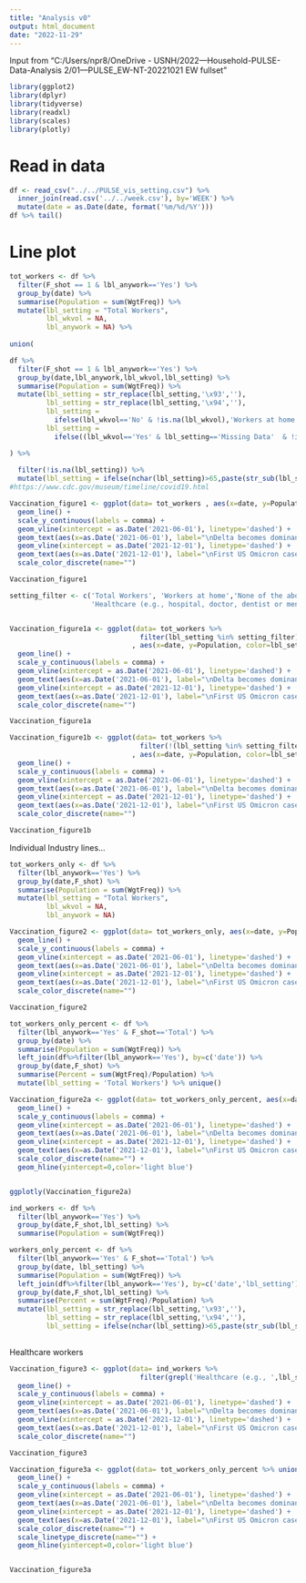 ```yaml
---
title: "Analysis v0"
output: html_document
date: "2022-11-29"
---
```


Input from "C:/Users/npr8/OneDrive - USNH/2022---Household-PULSE-Data-Analysis 2/01---PULSE_EW-NT-20221021 EW fullset"

```r
library(ggplot2)
library(dplyr)
library(tidyverse)
library(readxl)
library(scales)
library(plotly)
```

# Read in data

```r
df <- read_csv("../../PULSE_vis_setting.csv") %>%
  inner_join(read.csv('../../week.csv'), by='WEEK') %>%
  mutate(date = as.Date(date, format('%m/%d/%Y')))
df %>% tail()
```

# Line plot

```r
tot_workers <- df %>% 
  filter(F_shot == 1 & lbl_anywork=='Yes') %>%
  group_by(date) %>%
  summarise(Population = sum(WgtFreq)) %>%
  mutate(lbl_setting = "Total Workers",
         lbl_wkvol = NA,
         lbl_anywork = NA) %>%
  
union(

df %>%
  filter(F_shot == 1 & lbl_anywork=='Yes') %>%
  group_by(date,lbl_anywork,lbl_wkvol,lbl_setting) %>%
  summarise(Population = sum(WgtFreq)) %>%
  mutate(lbl_setting = str_replace(lbl_setting,'\x93',''),
         lbl_setting = str_replace(lbl_setting,'\x94',''),
         lbl_setting = 
           ifelse(lbl_wkvol=='No' & !is.na(lbl_wkvol),'Workers at home',lbl_setting),
         lbl_setting = 
           ifelse((lbl_wkvol=='Yes' & lbl_setting=='Missing Data'  & !is.na(lbl_wkvol)),'No Industry Response',lbl_setting))

) %>% 
  
  filter(!is.na(lbl_setting)) %>%
  mutate(lbl_setting = ifelse(nchar(lbl_setting)>65,paste(str_sub(lbl_setting,1,65),"...",sep = ""),lbl_setting))
#https://www.cdc.gov/museum/timeline/covid19.html

Vaccination_figure1 <- ggplot(data= tot_workers , aes(x=date, y=Population, color=lbl_setting)) + 
  geom_line() + 
  scale_y_continuous(labels = comma) +
  geom_vline(xintercept = as.Date('2021-06-01'), linetype='dashed') +
  geom_text(aes(x=as.Date('2021-06-01'), label="\nDelta becomes dominant variant", y=75E6), color="black", angle=90) +
  geom_vline(xintercept = as.Date('2021-12-01'), linetype='dashed') +
  geom_text(aes(x=as.Date('2021-12-01'), label="\nFirst US Omicron case", y=75E6), color="black", angle=90) +
  scale_color_discrete(name="")

Vaccination_figure1
```


```r
setting_filter <- c('Total Workers', 'Workers at home','None of the above','Other job deemed essential during the COVID-19 pandemic',
                    'Healthcare (e.g., hospital, doctor, dentist or mental health specialist office, outpatient facility, long-term care, home health care, pharmacy, medical laboratory)')


Vaccination_figure1a <- ggplot(data= tot_workers %>%
                                filter(lbl_setting %in% setting_filter)
                              , aes(x=date, y=Population, color=lbl_setting)) + 
  geom_line() + 
  scale_y_continuous(labels = comma) +
  geom_vline(xintercept = as.Date('2021-06-01'), linetype='dashed') +
  geom_text(aes(x=as.Date('2021-06-01'), label="\nDelta becomes dominant variant", y=75E6), color="black", angle=90) +
  geom_vline(xintercept = as.Date('2021-12-01'), linetype='dashed') +
  geom_text(aes(x=as.Date('2021-12-01'), label="\nFirst US Omicron case", y=75E6), color="black", angle=90) +
  scale_color_discrete(name="")

Vaccination_figure1a
```


```r
Vaccination_figure1b <- ggplot(data= tot_workers %>%
                                filter(!(lbl_setting %in% setting_filter))
                              , aes(x=date, y=Population, color=lbl_setting)) + 
  geom_line() + 
  scale_y_continuous(labels = comma) +
  geom_vline(xintercept = as.Date('2021-06-01'), linetype='dashed') +
  geom_text(aes(x=as.Date('2021-06-01'), label="\nDelta becomes dominant variant", y=12E6), color="black", angle=90) +
  geom_vline(xintercept = as.Date('2021-12-01'), linetype='dashed') +
  geom_text(aes(x=as.Date('2021-12-01'), label="\nFirst US Omicron case", y=12E6), color="black", angle=90) +
  scale_color_discrete(name="")

Vaccination_figure1b
```


Individual Industry lines...

```r
tot_workers_only <- df %>% 
  filter(lbl_anywork=='Yes') %>%
  group_by(date,F_shot) %>%
  summarise(Population = sum(WgtFreq)) %>%
  mutate(lbl_setting = "Total Workers",
         lbl_wkvol = NA,
         lbl_anywork = NA)

Vaccination_figure2 <- ggplot(data= tot_workers_only, aes(x=date, y=Population, color=F_shot)) + 
  geom_line() + 
  scale_y_continuous(labels = comma) +
  geom_vline(xintercept = as.Date('2021-06-01'), linetype='dashed') +
  geom_text(aes(x=as.Date('2021-06-01'), label="\nDelta becomes dominant variant", y=100E6), color="black", angle=90) +
  geom_vline(xintercept = as.Date('2021-12-01'), linetype='dashed') +
  geom_text(aes(x=as.Date('2021-12-01'), label="\nFirst US Omicron case", y=100E6), color="black", angle=90) +
  scale_color_discrete(name="")

Vaccination_figure2
```

```r
tot_workers_only_percent <- df %>% 
  filter(lbl_anywork=='Yes' & F_shot=='Total') %>%
  group_by(date) %>%
  summarise(Population = sum(WgtFreq)) %>%
  left_join(df%>%filter(lbl_anywork=='Yes'), by=c('date')) %>%
  group_by(date,F_shot) %>%
  summarise(Percent = sum(WgtFreq)/Population) %>%
  mutate(lbl_setting = 'Total Workers') %>% unique()

Vaccination_figure2a <- ggplot(data= tot_workers_only_percent, aes(x=date, y=Percent, color=c(F_shot))) + 
  geom_line() + 
  scale_y_continuous(labels = comma) +
  geom_vline(xintercept = as.Date('2021-06-01'), linetype='dashed') +
  geom_text(aes(x=as.Date('2021-06-01'), label="\nDelta becomes dominant variant", y=0.8), color="black", angle=90) +
  geom_vline(xintercept = as.Date('2021-12-01'), linetype='dashed') +
  geom_text(aes(x=as.Date('2021-12-01'), label="\nFirst US Omicron case", y=0.8), color="black", angle=90) +
  scale_color_discrete(name="") +
  geom_hline(yintercept=0,color='light blue')


ggplotly(Vaccination_figure2a)
```

```r
ind_workers <- df %>% 
  filter(lbl_anywork=='Yes') %>%
  group_by(date,F_shot,lbl_setting) %>%
  summarise(Population = sum(WgtFreq)) 

workers_only_percent <- df %>% 
  filter(lbl_anywork=='Yes' & F_shot=='Total') %>%
  group_by(date, lbl_setting) %>%
  summarise(Population = sum(WgtFreq)) %>%
  left_join(df%>%filter(lbl_anywork=='Yes'), by=c('date','lbl_setting')) %>%
  group_by(date,F_shot,lbl_setting) %>%
  summarise(Percent = sum(WgtFreq)/Population) %>%
  mutate(lbl_setting = str_replace(lbl_setting,'\x93',''),
         lbl_setting = str_replace(lbl_setting,'\x94',''),
         lbl_setting = ifelse(nchar(lbl_setting)>65,paste(str_sub(lbl_setting,1,65),"...",sep = ""),lbl_setting))
 
```

Healthcare workers

```r
Vaccination_figure3 <- ggplot(data= ind_workers %>%
                                filter(grepl('Healthcare (e.g., ',lbl_setting, fixed=TRUE)), aes(x=date, y=Population, color=F_shot)) + 
  geom_line() + 
  scale_y_continuous(labels = comma) +
  geom_vline(xintercept = as.Date('2021-06-01'), linetype='dashed') +
  geom_text(aes(x=as.Date('2021-06-01'), label="\nDelta becomes dominant variant", y=10E6), color="black", angle=90) +
  geom_vline(xintercept = as.Date('2021-12-01'), linetype='dashed') +
  geom_text(aes(x=as.Date('2021-12-01'), label="\nFirst US Omicron case", y=10E6), color="black", angle=90) +
  scale_color_discrete(name="")

Vaccination_figure3
```

```r
Vaccination_figure3a <- ggplot(data= tot_workers_only_percent %>% union(workers_only_percent %>% filter(grepl('Healthcare (e.g., ',lbl_setting, fixed=TRUE))), aes(x=date, y=Percent, color=F_shot, linetype = lbl_setting)) + 
  geom_line() + 
  scale_y_continuous(labels = comma) +
  geom_vline(xintercept = as.Date('2021-06-01'), linetype='dashed') +
  geom_text(aes(x=as.Date('2021-06-01'), label="\nDelta becomes dominant variant", y=0.8), color="black", angle=90) +
  geom_vline(xintercept = as.Date('2021-12-01'), linetype='dashed') +
  geom_text(aes(x=as.Date('2021-12-01'), label="\nFirst US Omicron case", y=0.8), color="black", angle=90) +
  scale_color_discrete(name="") +
  scale_linetype_discrete(name="") +
  geom_hline(yintercept=0,color='light blue')


Vaccination_figure3a
```




